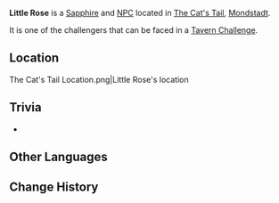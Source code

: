{{Character Infobox
|type             = Open-World NPC
|group            = Cat NPCs
|image            = Wildlife Sapphire Icon.png
|region           = Mondstadt
|location         = Mondstadt
|affiliation      = The Cat's Tail
|title            = The Blazing Blade's Wielder
}}
'''Little Rose''' is a [[Sapphire]] and [[NPC]] located in [[The Cat's Tail]], [[Mondstadt]].

It is one of the challengers that can be faced in a [[Genius Invokation TCG/Stage#Tavern Challenges|Tavern Challenge]].

==Location==
<gallery>
The Cat's Tail Location.png|Little Rose's location
</gallery>
<!--
==Profile==
Detailed story/lore information goes here.
''(To be added.)''

===Appearance===
Keep appearance section short and concise. Limit to 2 paragraphs with 3-4 sentences each.
''(To be added.)''

==Quests and Events==
{{Quests and Events}}

==Idle Quotes==
{{Dialogue Start}}
: {{DIcon|Idle}} {{Tx}}
:: {{A|VO {{subst:PAGENAME}} 01.ogg}} "{{Tx}}"
{{Dialogue End}}

==Dialogue==
{{Dialogue Start}}
:'''{{subst:PAGENAME}}:'''
:{{DIcon}}
{{Dialogue End}}

==Event Dialogue==
===Event Name===
{{Dialogue Start}}
:'''{{subst:PAGENAME}}:'''
{{Dialogue End}}
-->
==Trivia==
* {{Furnishing Mentions}}

==Other Languages==
{{Other Languages
|default_hidden = 1
|en      = Little Rose
|zhs     = 小玫瑰
|zhs_rm  = Xiǎo Méiguī
|zht     = 小玫瑰
|zht_rm  = Xiǎo Méiguī
|ja      = リトルローズ
|ja_rm   = Ritoru Roozu
|ko      = 로즈
|es      = Rosita
|fr      = Petite Rose
|ru      = Маленькая роза
|th      = Little Rose
|vi      = Hoa Hồng Nhỏ
|de      = Kleine Rose
|id      = Little Rose
|pt      = Pequena Rosa
|tr      = Minik Rose
|it      = Piccola Rose
}}

==Change History==
{{Change History|3.3}}
<!--
==References==
{{Reflist}}
-->